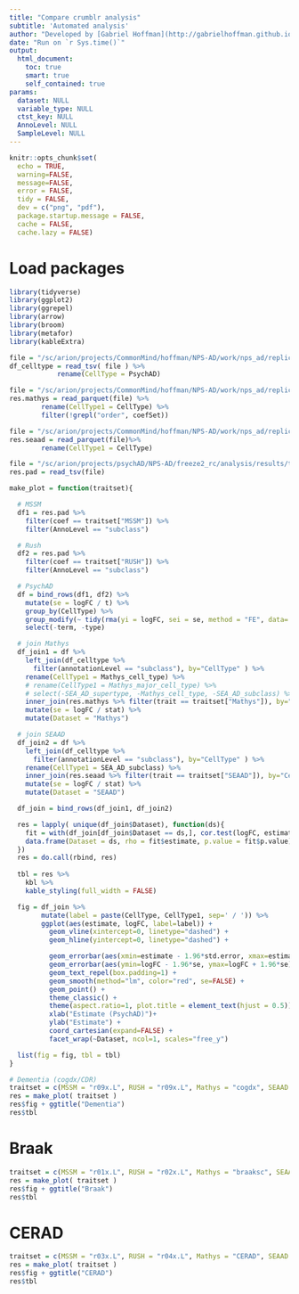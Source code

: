 ```yaml
---
title: "Compare crumblr analysis"
subtitle: 'Automated analysis'
author: "Developed by [Gabriel Hoffman](http://gabrielhoffman.github.io/)"
date: "Run on `r Sys.time()`"
output: 
  html_document:
    toc: true
    smart: true
    self_contained: true
params:
  dataset: NULL
  variable_type: NULL
  ctst_key: NULL
  AnnoLevel: NULL
  SampleLevel: NULL
---
```



<!---
cd /sc/arion/projects/CommonMind/hoffman/NPS-AD/work/nps_ad/analysis/freeze2/revision/replication
R
system("git pull"); rmarkdown::render("compare_crumblr.Rmd")

--->

```r
knitr::opts_chunk$set(
  echo = TRUE,
  warning=FALSE,
  message=FALSE,
  error = FALSE,
  tidy = FALSE,
  dev = c("png", "pdf"),
  package.startup.message = FALSE,
  cache = FALSE,
  cache.lazy = FALSE)
```

# Load packages
```r
library(tidyverse)
library(ggplot2)
library(ggrepel)
library(arrow)
library(broom)
library(metafor)
library(kableExtra)
```

```r
file = "/sc/arion/projects/CommonMind/hoffman/NPS-AD/work/nps_ad/replication/celltype_mapping.tsv"
df_celltype = read_tsv( file ) %>%
            rename(CellType = PsychAD)

file = "/sc/arion/projects/CommonMind/hoffman/NPS-AD/work/nps_ad/replication/Mathys_2023/Mathys_Cell_2023_Cell_Type_crumblr.parquet"
res.mathys = read_parquet(file) %>%
        rename(CellType1 = CellType) %>%
        filter(!grepl("order", coefSet))

file = "/sc/arion/projects/CommonMind/hoffman/NPS-AD/work/nps_ad/replication/SEA_AD/SEA_AD_crumblr.parquet"
res.seaad = read_parquet(file)%>%
        rename(CellType1 = CellType)

file = "/sc/arion/projects/psychAD/NPS-AD/freeze2_rc/analysis/results/topTable_combined_crumblr.tsv.gz"
res.pad = read_tsv(file)

make_plot = function(traitset){

  # MSSM 
  df1 = res.pad %>%
    filter(coef == traitset["MSSM"]) %>%
    filter(AnnoLevel == "subclass")

  # Rush
  df2 = res.pad %>%
    filter(coef == traitset["RUSH"]) %>%
    filter(AnnoLevel == "subclass")

  # PsychAD
  df = bind_rows(df1, df2) %>%
    mutate(se = logFC / t) %>%
    group_by(CellType) %>%
    group_modify(~ tidy(rma(yi = logFC, sei = se, method = "FE", data=.))) %>%
    select(-term, -type)

  # join Mathys
  df_join1 = df %>%
    left_join(df_celltype %>% 
      filter(annotationLevel == "subclass"), by="CellType" ) %>%
    rename(CellType1 = Mathys_cell_type) %>%
    # rename(CellType1 = Mathys_major_cell_type) %>%
    # select(-SEA_AD_supertype, -Mathys_cell_type, -SEA_AD_subclass) %>%
    inner_join(res.mathys %>% filter(trait == traitset["Mathys"]), by="CellType1") %>%
    mutate(se = logFC / stat) %>%
    mutate(Dataset = "Mathys")

  # join SEAAD
  df_join2 = df %>%
    left_join(df_celltype %>% 
      filter(annotationLevel == "subclass"), by="CellType" ) %>%
    rename(CellType1 = SEA_AD_subclass) %>%
    inner_join(res.seaad %>% filter(trait == traitset["SEAAD"]), by="CellType1") %>%
    mutate(se = logFC / stat) %>%
    mutate(Dataset = "SEAAD")

  df_join = bind_rows(df_join1, df_join2)

  res = lapply( unique(df_join$Dataset), function(ds){
    fit = with(df_join[df_join$Dataset == ds,], cor.test(logFC, estimate, method="spearman"))
    data.frame(Dataset = ds, rho = fit$estimate, p.value = fit$p.value)
  })
  res = do.call(rbind, res)
 
  tbl = res %>% 
    kbl %>%
    kable_styling(full_width = FALSE)

  fig = df_join %>%
        mutate(label = paste(CellType, CellType1, sep=' / ')) %>%
        ggplot(aes(estimate, logFC, label=label)) +
          geom_vline(xintercept=0, linetype="dashed") +
          geom_hline(yintercept=0, linetype="dashed") +

          geom_errorbar(aes(xmin=estimate - 1.96*std.error, xmax=estimate + 1.96*std.error), width=0, alpha = .4, color="grey70") +
          geom_errorbar(aes(ymin=logFC - 1.96*se, ymax=logFC + 1.96*se), width=0, alpha = .4, color="grey70") +
          geom_text_repel(box.padding=1) +         
          geom_smooth(method="lm", color="red", se=FALSE) +
          geom_point() +
          theme_classic() +
          theme(aspect.ratio=1, plot.title = element_text(hjust = 0.5)) +
          xlab("Estimate (PsychAD)")+
          ylab("Estimate") +
          coord_cartesian(expand=FALSE) +
          facet_wrap(~Dataset, ncol=1, scales="free_y") 

  list(fig = fig, tbl = tbl)
}
```

<!----
# AD
```r
traitset = c(MSSM = "c02xAD - c02xControl", RUSH = "c03xAD - c03xControl", Mathys = "ADdiag2types", SEAAD = 'none')
res = make_plot( traitset ) 
res$fig + ggtitle("AD")
```
--->

```r
# Dementia (cogdx/CDR)
traitset = c(MSSM = "r09x.L", RUSH = "r09x.L", Mathys = "cogdx", SEAAD = "Cognitive.Status")
res = make_plot( traitset ) 
res$fig + ggtitle("Dementia")
res$tbl
```

# Braak
```r
traitset = c(MSSM = "r01x.L", RUSH = "r02x.L", Mathys = "braaksc", SEAAD = "Braak.value")
res = make_plot( traitset ) 
res$fig + ggtitle("Braak")
res$tbl
```

# CERAD
```r
traitset = c(MSSM = "r03x.L", RUSH = "r04x.L", Mathys = "CERAD", SEAAD = "CERAD.value")
res = make_plot( traitset ) 
res$fig + ggtitle("CERAD")
res$tbl
```


























